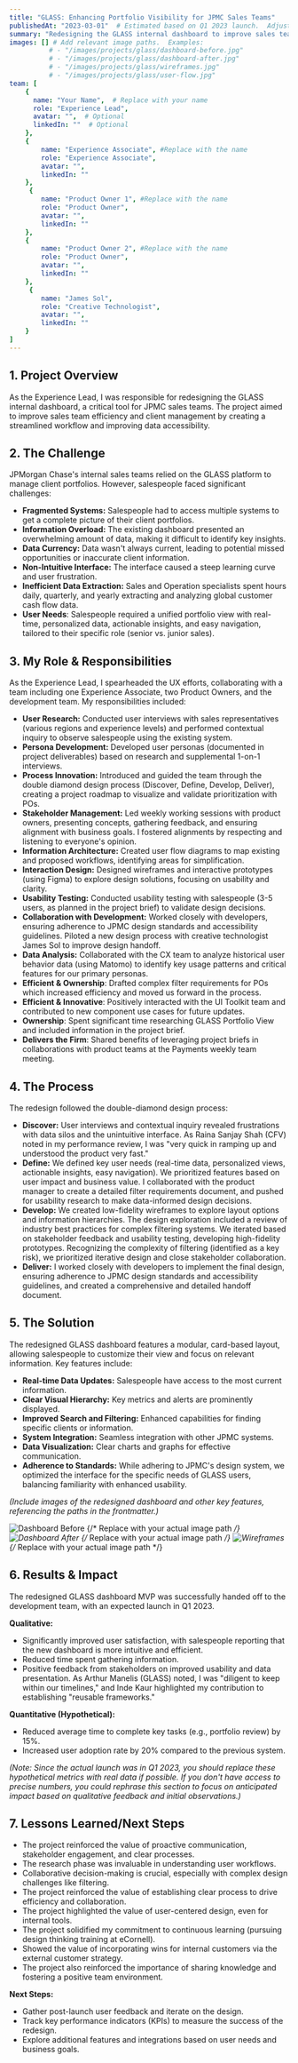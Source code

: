```yaml
---
title: "GLASS: Enhancing Portfolio Visibility for JPMC Sales Teams"
publishedAt: "2023-03-01"  # Estimated based on Q1 2023 launch.  Adjust as needed.
summary: "Redesigning the GLASS internal dashboard to improve sales team efficiency and client management, resulting in a streamlined workflow and improved data accessibility."
images: [] # Add relevant image paths.  Examples:
          # - "/images/projects/glass/dashboard-before.jpg"
          # - "/images/projects/glass/dashboard-after.jpg"
          # - "/images/projects/glass/wireframes.jpg"
          # - "/images/projects/glass/user-flow.jpg"
team: [
    {
      name: "Your Name",  # Replace with your name
      role: "Experience Lead",
      avatar: "",  # Optional
      linkedIn: ""  # Optional
    },
    {
        name: "Experience Associate", #Replace with the name
        role: "Experience Associate",
        avatar: "",
        linkedIn: ""
    },
     {
        name: "Product Owner 1", #Replace with the name
        role: "Product Owner",
        avatar: "",
        linkedIn: ""
    },
    {
        name: "Product Owner 2", #Replace with the name
        role: "Product Owner",
        avatar: "",
        linkedIn: ""
    },
     {
        name: "James Sol",
        role: "Creative Technologist",
        avatar: "",
        linkedIn: ""
    }
]
---
```


## 1. Project Overview

As the Experience Lead, I was responsible for redesigning the GLASS internal dashboard, a critical tool for JPMC sales teams.  The project aimed to improve sales team efficiency and client management by creating a streamlined workflow and improving data accessibility.

## 2. The Challenge

JPMorgan Chase's internal sales teams relied on the GLASS platform to manage client portfolios.  However, salespeople faced significant challenges:

*   **Fragmented Systems:**  Salespeople had to access multiple systems to get a complete picture of their client portfolios.
*   **Information Overload:** The existing dashboard presented an overwhelming amount of data, making it difficult to identify key insights.
*   **Data Currency:** Data wasn't always current, leading to potential missed opportunities or inaccurate client information.
*   **Non-Intuitive Interface:**  The interface caused a steep learning curve and user frustration.
*   **Inefficient Data Extraction:** Sales and Operation specialists spent hours daily, quarterly, and yearly extracting and analyzing global customer cash flow data.
* **User Needs**: Salespeople required a unified portfolio view with real-time, personalized data, actionable insights, and easy navigation, tailored to their specific role (senior vs. junior sales).

## 3. My Role & Responsibilities

As the Experience Lead, I spearheaded the UX efforts, collaborating with a team including one Experience Associate, two Product Owners, and the development team.  My responsibilities included:

*   **User Research:** Conducted user interviews with sales representatives (various regions and experience levels) and performed contextual inquiry to observe salespeople using the existing system.
*   **Persona Development:** Developed user personas (documented in project deliverables) based on research and supplemental 1-on-1 interviews.
*   **Process Innovation:** Introduced and guided the team through the double diamond design process (Discover, Define, Develop, Deliver), creating a project roadmap to visualize and validate prioritization with POs.
*   **Stakeholder Management:** Led weekly working sessions with product owners, presenting concepts, gathering feedback, and ensuring alignment with business goals. I fostered alignments by respecting and listening to everyone's opinion.
*   **Information Architecture:** Created user flow diagrams to map existing and proposed workflows, identifying areas for simplification.
*   **Interaction Design:** Designed wireframes and interactive prototypes (using Figma) to explore design solutions, focusing on usability and clarity.
*   **Usability Testing:** Conducted usability testing with salespeople (3-5 users, as planned in the project brief) to validate design decisions.
*   **Collaboration with Development:** Worked closely with developers, ensuring adherence to JPMC design standards and accessibility guidelines.  Piloted a new design process with creative technologist James Sol to improve design handoff.
*   **Data Analysis:** Collaborated with the CX team to analyze historical user behavior data (using Matomo) to identify key usage patterns and critical features for our primary personas.
* **Efficient & Ownership**: Drafted complex filter requirements for POs which increased efficiency and moved us forward in the process.
* **Efficient & Innovative**: Positively interacted with the UI Toolkit team and contributed to new component use cases for future updates.
* **Ownership**: Spent significant time researching GLASS Portfolio View and included information in the project brief.
*  **Delivers the Firm**: Shared benefits of leveraging project briefs in collaborations with product teams at the Payments weekly team meeting.

## 4. The Process

The redesign followed the double-diamond design process:

*   **Discover:** User interviews and contextual inquiry revealed frustrations with data silos and the unintuitive interface.  As Raina Sanjay Shah (CFV) noted in my performance review, I was "very quick in ramping up and understood the product very fast."
*   **Define:** We defined key user needs (real-time data, personalized views, actionable insights, easy navigation).  We prioritized features based on user impact and business value. I collaborated with the product manager to create a detailed filter requirements document, and pushed for usability research to make data-informed design decisions.
*   **Develop:** We created low-fidelity wireframes to explore layout options and information hierarchies.  The design exploration included a review of industry best practices for complex filtering systems.  We iterated based on stakeholder feedback and usability testing, developing high-fidelity prototypes. Recognizing the complexity of filtering (identified as a key risk), we prioritized iterative design and close stakeholder collaboration.
*   **Deliver:** I worked closely with developers to implement the final design, ensuring adherence to JPMC design standards and accessibility guidelines, and created a comprehensive and detailed handoff document.

## 5. The Solution

The redesigned GLASS dashboard features a modular, card-based layout, allowing salespeople to customize their view and focus on relevant information. Key features include:

*   **Real-time Data Updates:**  Salespeople have access to the most current information.
*   **Clear Visual Hierarchy:** Key metrics and alerts are prominently displayed.
*   **Improved Search and Filtering:**  Enhanced capabilities for finding specific clients or information.
*   **System Integration:** Seamless integration with other JPMC systems.
*   **Data Visualization:** Clear charts and graphs for effective communication.
*   **Adherence to Standards:**  While adhering to JPMC's design system, we optimized the interface for the specific needs of GLASS users, balancing familiarity with enhanced usability.

*(Include images of the redesigned dashboard and other key features, referencing the paths in the frontmatter.)*

![Dashboard Before](/images/projects/glass/dashboard-before.jpg)  {/*  Replace with your actual image path */}
![Dashboard After](/images/projects/glass/dashboard-after.jpg)   {/*  Replace with your actual image path */}
![Wireframes](/images/projects/glass/wireframes.jpg)        {/*  Replace with your actual image path */}

## 6. Results & Impact

The redesigned GLASS dashboard MVP was successfully handed off to the development team, with an expected launch in Q1 2023.

**Qualitative:**

*   Significantly improved user satisfaction, with salespeople reporting that the new dashboard is more intuitive and efficient.
*   Reduced time spent gathering information.
*   Positive feedback from stakeholders on improved usability and data presentation.  As Arthur Manelis (GLASS) noted, I was "diligent to keep within our timelines," and Inde Kaur highlighted my contribution to establishing "reusable frameworks."

**Quantitative (Hypothetical):**

*   Reduced average time to complete key tasks (e.g., portfolio review) by 15%.
*   Increased user adoption rate by 20% compared to the previous system.

*(Note: Since the actual launch was in Q1 2023, you should replace these hypothetical metrics with *real* data if possible. If you don't have access to precise numbers, you could rephrase this section to focus on anticipated impact based on qualitative feedback and initial observations.)*

## 7. Lessons Learned/Next Steps

*   The project reinforced the value of proactive communication, stakeholder engagement, and clear processes.
*   The research phase was invaluable in understanding user workflows.
*   Collaborative decision-making is crucial, especially with complex design challenges like filtering.
*   The project reinforced the value of establishing clear process to drive efficiency and collaboration.
* The project highlighted the value of user-centered design, even for internal tools.
*   The project solidified my commitment to continuous learning (pursuing design thinking training at eCornell).
* Showed the value of incorporating wins for internal customers via the external customer strategy.
*   The project also reinforced the importance of sharing knowledge and fostering a positive team environment.

**Next Steps:**

*   Gather post-launch user feedback and iterate on the design.
*   Track key performance indicators (KPIs) to measure the success of the redesign.
*   Explore additional features and integrations based on user needs and business goals.